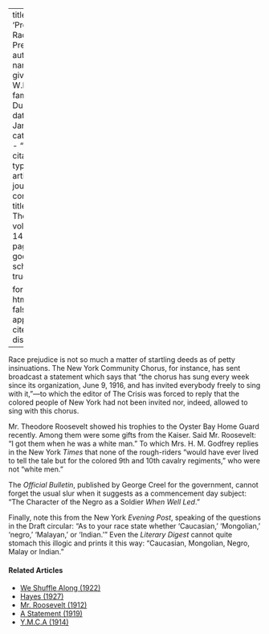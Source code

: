 
---
title: 'Promoting Race Prejudice'
author:
  - name:
      given: W.E.B.
      family: Du Bois
date: Jan. 1917
categories: 
  - ""
citation: 
  type: article-journal
  container-title: The Crisis
  volume: 14
  issue: 3
  page: 112
google-scholar: true

format:
  html:
    toc: false
    appendix-cite-as: display
---



Race prejudice is not so much a matter of startling deeds as of petty insinuations. The New York Community Chorus, for instance, has sent broadcast a statement which says that "the chorus has sung every week since its organization, June 9, 1916, and has invited everybody freely to sing with it,"—to which the editor of <span class="crisis-title">The Crisis</span> was forced to reply that the colored people of New York had not been invited nor, indeed, allowed to sing with this chorus.

Mr. Theodore Roosevelt showed his trophies to the Oyster Bay Home Guard recently. Among them were some gifts from the Kaiser. Said Mr. Roosevelt: "I got them when he was a white man." To which Mrs. H. M. Godfrey replies in the New York *Times* that none of the rough-riders "would have ever lived to tell the tale but for the colored 9th and 10th cavalry regiments," who were not "white men."

The *Official Bulletin*, published by George Creel for the government, cannot forget the usual slur when it suggests as a commencement day subject: "The Character of the Negro as a Soldier *When Well Led*."

Finally, note this from the New York *Evening Post*, speaking of the questions in the Draft circular: "As to your race state whether 'Caucasian,' 'Mongolian,' 'negro,' 'Malayan,' or 'Indian.'" Even the *Literary Digest* cannot quite stomach this illogic and prints it this way: "Caucasian, Mongolian, Negro, Malay or Indian."

<!-- Similar articles start here -->
<div  class="clear-wrap"></div>

#### Related Articles

* [We Shuffle Along (1922)](/Volumes/24/05/we-shuffle-along.html)
* [Hayes (1927)](/Volumes/33/03/hayes.html)
* [Mr. Roosevelt (1912)](/Volumes/04/05/mr_roosevelt.html)
* [A Statement (1919)](/Volumes/19/01/statement.html)
* [Y.M.C.A (1914)](/Volumes/09/02/ymca.html)

<!-- Similar articles end here -->